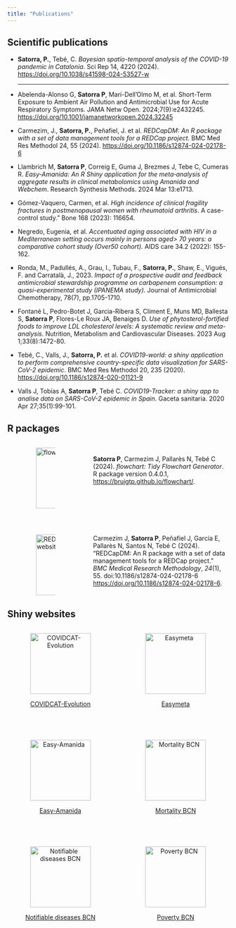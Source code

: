 ```yaml
---
title: "Publications"
---
```


::: {.panel-tabset}

## Scientific publications

- **Satorra, P.**, Tebé, C. _Bayesian spatio-temporal analysis of the COVID-19 pandemic in Catalonia_. Sci Rep 14, 4220 (2024). <https://doi.org/10.1038/s41598-024-53527-w> 
<hr>

- Abelenda-Alonso G, **Satorra P**, Marí-Dell’Olmo M, et al. Short-Term Exposure to Ambient Air Pollution and Antimicrobial Use for Acute Respiratory Symptoms. JAMA Netw Open. 2024;7(9):e2432245. <https://doi.org/10.1001/jamanetworkopen.2024.32245>

- Carmezim, J., **Satorra, P.**, Peñafiel, J. et al. _REDCapDM: An R package with a set of data management tools for a REDCap project_. BMC Med Res Methodol 24, 55 (2024). <https://doi.org/10.1186/s12874-024-02178-6>

- Llambrich M, **Satorra P**, Correig E, Guma J, Brezmes J, Tebe C, Cumeras R. _Easy‐Amanida: An R Shiny application for the meta‐analysis of aggregate results in clinical metabolomics using Amanida and Webchem_. Research Synthesis Methods. 2024 Mar 13:e1713.

- Gómez-Vaquero, Carmen, et al. _High incidence of clinical fragility fractures in postmenopausal women with rheumatoid arthritis_. A case-control study." Bone 168 (2023): 116654.

- Negredo, Eugenia, et al. _Accentuated aging associated with HIV in a Mediterranean setting occurs mainly in persons aged> 70 years: a comparative cohort study (Over50 cohort)._ AIDS care 34.2 (2022): 155-162.

- Ronda, M., Padullés, A., Grau, I., Tubau, F., **Satorra, P.**, Shaw, E., Vigués, F. and Carratalà, J., 2023. _Impact of a prospective audit and feedback antimicrobial stewardship programme on carbapenem consumption: a quasi-experimental study (IPANEMA study)_. Journal of Antimicrobial Chemotherapy, 78(7), pp.1705-1710.

- Fontané L, Pedro-Botet J, Garcia-Ribera S, Climent E, Muns MD, Ballesta S, **Satorra P**, Flores-Le Roux JA, Benaiges D. _Use of phytosterol-fortified foods to improve LDL cholesterol levels: A systematic review and meta-analysis_. Nutrition, Metabolism and Cardiovascular Diseases. 2023 Aug 1;33(8):1472-80.

- Tebé, C., Valls, J., **Satorra, P.** et al. _COVID19-world: a shiny application to perform comprehensive country-specific data visualization for SARS-CoV-2 epidemic_. BMC Med Res Methodol 20, 235 (2020). <https://doi.org/10.1186/s12874-020-01121-9>

- Valls J, Tobías A, **Satorra P**, Tebé C. _COVID19-Tracker: a shiny app to analise data on SARS-CoV-2 epidemic in Spain_. Gaceta sanitaria. 2020 Apr 27;35(1):99-101.

## R packages

::: columns

::: {.column width="10%"}
:::

::: {.column width="10%"}

<a href="https://bruigtp.github.io/flowchart/"><img src="WWW/logo_flowchart.png" align="right" height="138" alt="flowchart website" /></a> 

:::

::: {.column width="10%"}

:::

::: {.column width="70%"}
<br>
**Satorra P**, Carmezim J, Pallarès N, Tebé C (2024). _flowchart: Tidy Flowchart Generator_. R
  package version 0.4.0.1, <https://bruigtp.github.io/flowchart/>.

:::

:::

<br>

::: columns

::: {.column width="10%"}
:::

::: {.column width="10%"}

<a href="https://bruigtp.github.io/REDCapDM/"><img src="WWW/logo_redcapdm.png" align="right" height="138" alt="REDCapDM website" /></a> 

:::

::: {.column width="10%"}

:::

::: {.column width="70%"}

Carmezim J, **Satorra P**, Peñafiel J, García E, Pallarès N, Santos N, Tebé C (2024).
  “REDCapDM: An R package with a set of data management tools for a REDCap project.” _BMC
  Medical Research Methodology_, *24*(1), 55. doi:10.1186/s12874-024-02178-6
  <https://doi.org/10.1186/s12874-024-02178-6>.
:::

:::

  
## Shiny websites

::: columns

::: {.column width="50%"}

<center>

<a href="https://brui.shinyapps.io/covidcat_evo/"><img src="WWW/covidcatevo.png" height="138" alt="COVIDCAT-Evolution" /></a> 

<a href="https://brui.shinyapps.io/covidcat_evo/">COVIDCAT-Evolution</a>

</center>

:::

::: {.column width="50%"}

<center>

<a href="https://brui.shinyapps.io/easymeta/"><img src="WWW/easymeta.png" height="138" alt="Easymeta" /></a>

<a href="https://brui.shinyapps.io/easymeta/">Easymeta</a>

</center>

:::

:::

<br>

::: columns

::: {.column width="50%"}

<center>

<a href="https://brui.shinyapps.io/easy-amanida/"><img src="WWW/easy_amanida.png" height="138" alt="Easy-Amanida" /></a> 

<a href="https://brui.shinyapps.io/easy-amanida/">Easy-Amanida</a>

</center>

:::

::: {.column width="50%"}

<center>

<a href="https://aspb.shinyapps.io/indicadorsmortalitatbcn/"><img src="WWW/aspb_mort.png" height="138" alt="Mortality BCN" /></a> 

<a href="https://aspb.shinyapps.io/indicadorsmortalitatbcn/">Mortality BCN</a>

</center>

:::

:::

<br>

::: columns

::: {.column width="50%"}

<center>

<a href="https://aspb.shinyapps.io/aspb_mdo/"><img src="WWW/aspb_mdo.png" height="138" alt="Notifiable diseases BCN" /></a> 

<a href="https://aspb.shinyapps.io/aspb_mdo/">Notifiable diseases BCN</a>

</center>

:::

::: {.column width="50%"}

<center>

<a href="https://aspb.shinyapps.io/pensa/"><img src="WWW/aspb_pensa.png" height="138" alt="Poverty BCN" /></a> 

<a href="https://aspb.shinyapps.io/pensa/">Poverty BCN</a>

</center>

:::

:::

:::